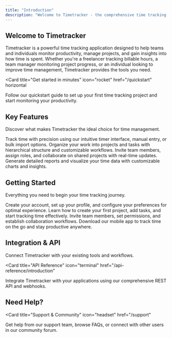 ```yaml
---
title: "Introduction"
description: "Welcome to Timetracker - the comprehensive time tracking solution for teams and individuals"
---
```


## Welcome to Timetracker

Timetracker is a powerful time tracking application designed to help teams and individuals monitor productivity, manage projects, and gain insights into how time is spent. Whether you're a freelancer tracking billable hours, a team manager monitoring project progress, or an individual looking to improve time management, Timetracker provides the tools you need.

<Card
  title="Get started in minutes"
  icon="rocket"
  href="/quickstart"
  horizontal
>
  Follow our quickstart guide to set up your first time tracking project and start monitoring your productivity.
</Card>

## Key Features

Discover what makes Timetracker the ideal choice for time management.

<Columns cols={2}>
  <Card
    title="Time Tracking"
    icon="clock"
    href="/features/time-tracking"
  >
    Track time with precision using our intuitive timer interface, manual entry, or bulk import options.
  </Card>
  <Card
    title="Project Management"
    icon="folder"
    href="/features/projects"
  >
    Organize your work into projects and tasks with hierarchical structure and customizable workflows.
  </Card>
  <Card
    title="Team Collaboration"
    icon="users"
    href="/features/team"
  >
    Invite team members, assign roles, and collaborate on shared projects with real-time updates.
  </Card>
  <Card
    title="Reporting & Analytics"
    icon="chart-line"
    href="/features/reports"
  >
    Generate detailed reports and visualize your time data with customizable charts and insights.
  </Card>
</Columns>

## Getting Started

Everything you need to begin your time tracking journey.

<Columns cols={2}>
  <Card
    title="Account Setup"
    icon="user-plus"
    href="/getting-started/account-setup"
  >
    Create your account, set up your profile, and configure your preferences for optimal experience.
  </Card>
  <Card
    title="First Project"
    icon="plus"
    href="/getting-started/first-project"
  >
    Learn how to create your first project, add tasks, and start tracking time effectively.
  </Card>
  <Card
    title="Team Invitations"
    icon="user-group"
    href="/getting-started/team-setup"
  >
    Invite team members, set permissions, and establish collaboration workflows.
  </Card>
  <Card
    title="Mobile App"
    icon="mobile"
    href="/getting-started/mobile"
  >
    Download our mobile app to track time on the go and stay productive anywhere.
  </Card>
</Columns>

## Integration & API

Connect Timetracker with your existing tools and workflows.

<Card
  title="API Reference"
  icon="terminal"
  href="/api-reference/introduction"
>
  Integrate Timetracker with your applications using our comprehensive REST API and webhooks.
</Card>

## Need Help?

<Card
  title="Support & Community"
  icon="headset"
  href="/support"
>
  Get help from our support team, browse FAQs, or connect with other users in our community forum.
</Card>
